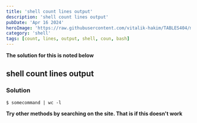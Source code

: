 ```yaml
---
title: 'shell count lines output'
description: 'shell count lines output'
pubDate: 'Apr 16 2024'
heroImage: 'https://raw.githubusercontent.com/vitalik-hakim/TABLES404/main/error_b/SHELL.jpg'
category: 'shell'
tags: [count, lines, output, shell, coun, bash]
---
```


**The solution for this is noted below**

## shell count lines output

### Solution

```shell
$ somecommand | wc -l
```

**Try other methods by searching on the site. That is if this doesn't work**
